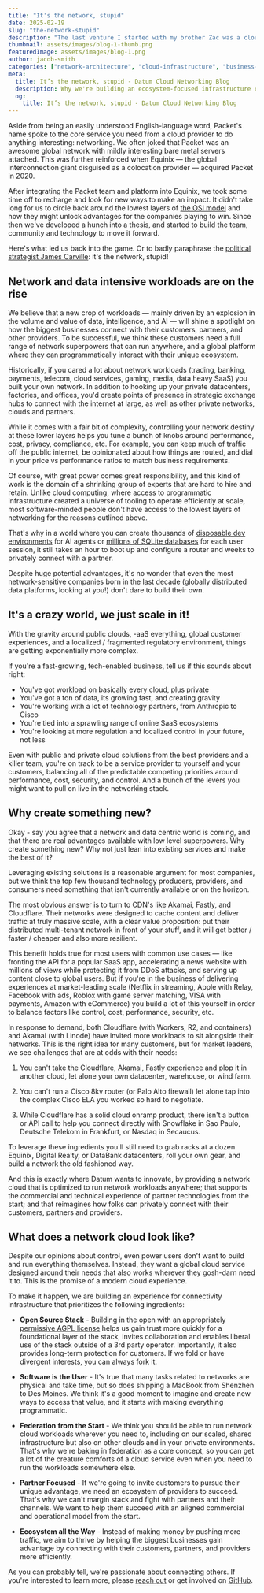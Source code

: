 ```yaml
---
title: "It's the network, stupid"
date: 2025-02-19
slug: "the-network-stupid"
description: "The last venture I started with my brother Zac was a cloud infrastructure company called Packet."
thumbnail: assets/images/blog-1-thumb.png
featuredImage: assets/images/blog-1.png
author: jacob-smith
categories: ["network-architecture", "cloud-infrastructure", "business-strategy"]
meta:
  title: It’s the network, stupid - Datum Cloud Networking Blog
  description: Why we're building an ecosystem-focused infrastructure cloud.
  og:
    title: It’s the network, stupid - Datum Cloud Networking Blog
---
```


Aside from being an easily understood English-language word, Packet's name spoke to the core service you need from a cloud provider to do anything interesting: networking. We often joked that Packet was an awesome global network with mildly interesting bare metal servers attached. This was further reinforced when Equinix — the global interconnection giant disguised as a colocation provider — acquired Packet in 2020.

After integrating the Packet team and platform into Equinix, we took some time off to recharge and look for new ways to make an impact. It didn't take long for us to circle back around the lowest layers of [the OSI model](https://www.cloudflare.com/learning/ddos/glossary/open-systems-interconnection-model-osi/) and how they might unlock advantages for the companies playing to win. Since then we've developed a hunch into a thesis, and started to build the team, community and technology to move it forward.

Here's what led us back into the game. Or to badly paraphrase the [political strategist James Carville](https://en.wikipedia.org/wiki/It%27s_the_economy,_stupid): it's the network, stupid!

## Network and data intensive workloads are on the rise

We believe that a new crop of workloads — mainly driven by an explosion in the volume and value of data, intelligence, and AI — will shine a spotlight on how the biggest businesses connect with their customers, partners, and other providers. To be successful, we think these customers need a full range of network superpowers that can run anywhere, and a global platform where they can programmatically interact with their unique ecosystem.  

Historically, if you cared a lot about network workloads (trading, banking, payments, telecom, cloud services, gaming, media, data heavy SaaS) you built your own network. In addition to hooking up your private datacenters, factories, and offices, you'd create points of presence in strategic exchange hubs to connect with the internet at large, as well as other private networks, clouds and partners. 

While it comes with a fair bit of complexity, controlling your network destiny at these lower layers helps you tune a bunch of knobs around performance, cost, privacy, compliance, etc. For example, you can keep much of traffic off the public internet, be opinionated about how things are routed, and dial in your price vs performance ratios to match business requirements. 

Of course, with great power comes great responsibility, and this kind of work is the domain of a shrinking group of experts that are hard to hire and retain. Unlike cloud computing, where access to programmatic infrastructure created a universe of tooling to operate efficiently at scale, most software-minded people don't have access to the lowest layers of networking for the reasons outlined above.

That's why in a world where you can create thousands of [disposable dev environments](https://openhands.daytona.io/) for AI agents or [millions of SQLite databases](https://turso.tech/blog/a-deep-look-into-our-new-massive-multitenant-architecture) for each user session, it still takes an hour to boot up and configure a router and weeks to privately connect with a partner. 

Despite huge potential advantages, it's no wonder that even the most network-sensitive companies born in the last decade (globally distributed data platforms, looking at you!) don't dare to build their own.

## It's a crazy world, we just scale in it!

With the gravity around public clouds, -aaS everything, global customer experiences, and a localized / fragmented regulatory environment, things are getting exponentially more complex. 

If you're a fast-growing, tech-enabled business, tell us if this sounds about right:

*   You've got workload on basically every cloud, plus private
*   You've got a ton of data, its growing fast, and creating gravity
*   You're working with a lot of technology partners, from Anthropic to Cisco
*   You're tied into a sprawling range of online SaaS ecosystems
*   You're looking at more regulation and localized control in your future, not less

Even with public and private cloud solutions from the best providers and a killer team, you're on track to be a service provider to yourself and your customers, balancing all of the predictable competing priorities around performance, cost, security, and control. And a bunch of the levers you might want to pull on live in the networking stack. 

## Why create something new?

Okay - say you agree that a network and data centric world is coming, and that there are real advantages available with low level superpowers. Why create something new? Why not just lean into existing services and make the best of it? 

Leveraging existing solutions is a reasonable argument for most companies, but we think the top few thousand technology producers, providers, and consumers need something that isn't currently available or on the horizon. 

The most obvious answer is to turn to CDN's like Akamai, Fastly, and Cloudflare. Their networks were designed to cache content and deliver traffic at truly massive scale, with a clear value proposition: put their distributed multi-tenant network in front of your stuff, and it will get better / faster / cheaper and also more resilient. 

This benefit holds true for most users with common use cases — like fronting the API for a popular SaaS app, accelerating a news website with millions of views while protecting it from DDoS attacks, and serving up content close to global users. But if you're in the business of delivering experiences at market-leading scale (Netflix in streaming, Apple with Relay, Facebook with ads, Roblox with game server matching, VISA with payments, Amazon with eCommerce) you build a lot of this yourself in order to balance factors like control, cost, performance, security, etc. 

In response to demand, both Cloudflare (with Workers, R2, and containers) and Akamai (with Linode) have invited more workloads to sit alongside their networks. This is the right idea for many customers, but for market leaders, we see challenges that are at odds with their needs: 

1.  You can't take the Cloudflare, Akamai, Fastly experience and plop it in another cloud, let alone your own datacenter, warehouse, or wind farm.

2.  You can't run a Cisco 8kv router (or Palo Alto firewall) let alone tap into the complex Cisco ELA you worked so hard to negotiate.

3.  While Cloudflare has a solid cloud onramp product, there isn't a button or API call to help you connect directly with Snowflake in Sao Paulo, Deutsche Telekom in Frankfurt, or Nasdaq in Secaucus. 

To leverage these ingredients you'll still need to grab racks at a dozen Equinix, Digital Realty, or DataBank datacenters, roll your own gear, and build a network the old fashioned way.

And this is exactly where Datum wants to innovate, by providing a network cloud that is optimized to run network workloads anywhere; that supports the commercial and technical experience of partner technologies from the start; and that reimagines how folks can privately connect with their customers, partners and providers.

## What does a network cloud look like?

Despite our opinions about control, even power users don't want to build and run everything themselves. Instead, they want a global cloud service designed around their needs that also works wherever they gosh-darn need it to. This is the promise of a modern cloud experience. 

To make it happen, we are building an experience for connectivity infrastructure that prioritizes the following ingredients: 

*   **Open Source Stack** - Building in the open with an appropriately [permissive AGPL license](/blog/open-source-strategy/) helps us gain trust more quickly for a foundational layer of the stack, invites collaboration and enables liberal use of the stack outside of a 3rd party operator. Importantly, it also provides long-term protection for customers. If we fold or have divergent interests, you can always fork it.

*   **Software is the User** - It's true that many tasks related to networks are physical and take time, but so does shipping a MacBook from Shenzhen to Des Moines. We think it's a good moment to imagine and create new ways to access that value, and it starts with making everything programmatic.**‍**
*   **Federation** **from the Start** - We think you should be able to run network cloud workloads wherever you need to, including on our scaled, shared infrastructure but also on other clouds and in your private environments. That's why we're baking in federation as a core concept, so you can get a lot of the creature comforts of a cloud service even when you need to run the workloads somewhere else. **‍**
*   **Partner Focused** - If we're going to invite customers to pursue their unique advantage, we need an ecosystem of providers to succeed. That's why we can't margin stack and fight with partners and their channels. We want to help them succeed with an aligned commercial and operational model from the start.
*   ‍**Ecosystem all the Way** - Instead of making money by pushing more traffic, we aim to thrive by helping the biggest businesses gain advantage by connecting with their customers, partners, and providers more efficiently.

As you can probably tell, we're passionate about connecting others. If you're interested to learn more, please [reach out](/public-slack/) or get involved on [GitHub](https://github.com/datum-cloud).
